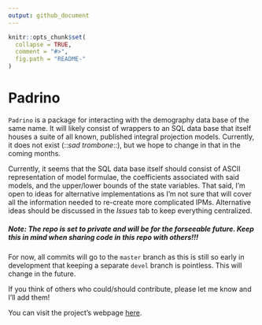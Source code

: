 ```yaml
---
output: github_document
---
```


<!-- README.md is generated from README.Rmd. Please edit that file -->

```r
knitr::opts_chunk$set(
  collapse = TRUE,
  comment = "#>",
  fig.path = "README-"
)
```

# Padrino

`Padrino` is a package for interacting with the demography data base of the same name. It will likely consist of wrappers to an SQL data base that itself houses a suite of all known, published integral projection models. Currently, it does not exist (::_sad trombone_::), but we hope to change in that in the coming months.

Currently, it seems that the SQL data base itself should consist of ASCII representation of model formulae, the coefficients associated with said models, and the upper/lower bounds of the state variables. That said, I'm open to ideas for alternative implementations as I'm not sure that will cover all the information needed to re-create more complicated IPMs. Alternative ideas should be discussed in the _Issues_ tab to keep everything centralized.

##### Note: The repo is set to private and will be for the forseeable future. Keep this in mind when sharing code in this repo with others!!!

For now, all commits will go to the `master` branch as this is still so early in development that keeping a separate `devel` branch is pointless. This will change in the future.

If you think of others who could/should contribute, please let me know and I'll add them!

You can visit the project's webpage [here](https://levisc8.github.io/Padrino.github.io/).


